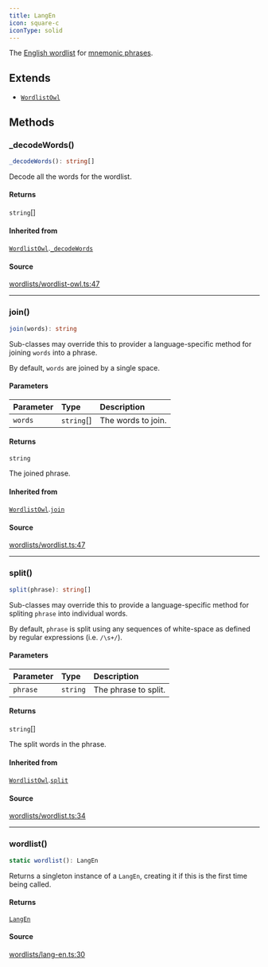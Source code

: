 ```yaml
---
title: LangEn
icon: square-c
iconType: solid
---
```


The [English wordlist](https://github.com/bitcoin/bips/blob/master/bip-0039/english.txt) for [mnemonic
phrases](https://en.bitcoin.it/wiki/BIP_0039).

## Extends

- [`WordlistOwl`](/content/classes/WordlistOwl)

## Methods

### \_decodeWords()

```ts
_decodeWords(): string[]
```

Decode all the words for the wordlist.

#### Returns

`string`[]

#### Inherited from

[`WordlistOwl`](/content/classes/WordlistOwl).[`_decodeWords`](/content/classes/WordlistOwl#_decodewords)

#### Source

[wordlists/wordlist-owl.ts:47](https://github.com/dominant-strategies/quais.js/blob/3fde6763235c7029b19260e352cfa6956f8b8444/src/wordlists/wordlist-owl.ts#L47)

***

### join()

```ts
join(words): string
```

Sub-classes may override this to provider a language-specific method for joining `words` into a phrase.

By default, `words` are joined by a single space.

#### Parameters

| Parameter | Type | Description |
| :------ | :------ | :------ |
| `words` | `string`[] | The words to join. |

#### Returns

`string`

The joined phrase.

#### Inherited from

[`WordlistOwl`](/content/classes/WordlistOwl).[`join`](/content/classes/WordlistOwl#join)

#### Source

[wordlists/wordlist.ts:47](https://github.com/dominant-strategies/quais.js/blob/3fde6763235c7029b19260e352cfa6956f8b8444/src/wordlists/wordlist.ts#L47)

***

### split()

```ts
split(phrase): string[]
```

Sub-classes may override this to provide a language-specific method for spliting `phrase` into individual words.

By default, `phrase` is split using any sequences of white-space as defined by regular expressions (i.e.
`/\s+/`).

#### Parameters

| Parameter | Type | Description |
| :------ | :------ | :------ |
| `phrase` | `string` | The phrase to split. |

#### Returns

`string`[]

The split words in the phrase.

#### Inherited from

[`WordlistOwl`](/content/classes/WordlistOwl).[`split`](/content/classes/WordlistOwl#split)

#### Source

[wordlists/wordlist.ts:34](https://github.com/dominant-strategies/quais.js/blob/3fde6763235c7029b19260e352cfa6956f8b8444/src/wordlists/wordlist.ts#L34)

***

### wordlist()

```ts
static wordlist(): LangEn
```

Returns a singleton instance of a `LangEn`, creating it if this is the first time being called.

#### Returns

[`LangEn`](/content/classes/LangEn)

#### Source

[wordlists/lang-en.ts:30](https://github.com/dominant-strategies/quais.js/blob/3fde6763235c7029b19260e352cfa6956f8b8444/src/wordlists/lang-en.ts#L30)
